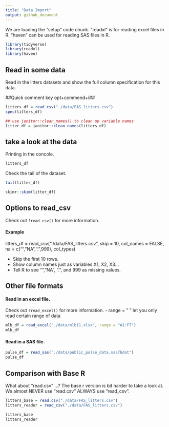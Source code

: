 ```yaml
---
title: "Data Import"
output: github_document
---
```

We are loading the "setup" code chunk. "readxl" is for reading excel files in R. "haven" can be used for reading SAS files in R.
```r
library(tidyverse)
library(readxl)
library(haven)
```

## Read in some data

Read in the litters datasets and show the full column specification for this data.

##Quick comment key opt+commend+i##
```r
litters_df = read_csv("./data/FAS_litters.csv")
spec(litters_df)

## use janitor::clean_names() to clean up variable names
litter_df = janitor::clean_names(litters_df)
```

## take a look at the data

Printing in the concole.
```r
litters_df
```

Check the tail of the dataset. 
```r
tail(litter_df)
```

```r
skimr::skim(litter_df)
```

## Options to read_csv

Check out `?read_csv()` for more information.

#### Example

litters_df = read_csv("./data/FAS_litters.csv", skip = 10, col_names = FALSE, na = c("","NA",".",999), col_types)

- Skip the first 10 rows.
- Show column names just as variables X1, X2, X3...
- Tell R to see "", "NA", ".", and 999 as missing values.



## Other file formats

#### Read in an excel file.
Check out `?read_excel()` for more information.
- range = " " let you only read certain range of data

```r
mlb_df = read_excel("./data/mlb11.xlsx", range = "A1:F7")
mlb_df
```


#### Read in a SAS file.
```r
pulse_df = read_sas("./data/public_pulse_data.sas7bdat")
pulse_df
```

## Comparison with Base R

What about "read.csv" ...?
The base r version is bit harder to take a look at. We almost NEVER use "read.csv" ALWAYS use "read_csv".

```r
litters_base = read.csv("./data/FAS_litters.csv")
litters_reader = read_csv("./data/FAS_litters.csv")

litters_base
litters_reader
```

